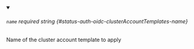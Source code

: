 
<details className="config-field" data-expandable="false" open>
<summary>

###### `name` <span className="config-field-required" data-required="false">required</span> <span className="config-field-type">string</span> <span className="config-field-default"></span> <span className="config-field-enum"></span> {#status-auth-oidc-clusterAccountTemplates-name}

Name of the cluster account template to apply

</summary>



</details>
